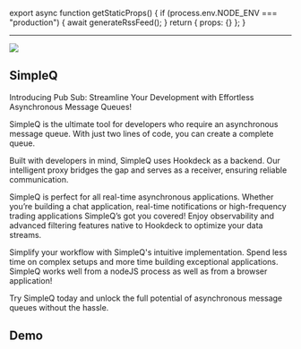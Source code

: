 
export async function getStaticProps() {
  if (process.env.NODE_ENV === "production") {
    await generateRssFeed();
  }
  return { props: {} };
}

---

![](@/images/commit-suggestions.png)

## SimpleQ

Introducing Pub Sub: Streamline Your Development with Effortless Asynchronous Message Queues!

SimpleQ is the ultimate tool for developers who require an asynchronous message queue. With just two lines of code, you can create a complete queue.

Built with developers in mind, SimpleQ uses Hookdeck as a backend. Our intelligent proxy bridges the gap and serves as a receiver, ensuring reliable communication.

SimpleQ is perfect for all real-time asynchronous applications. Whether you’re building a chat application, real-time notifications or high-frequency trading applications SimpleQ’s got you covered! Enjoy observability and advanced filtering features native to Hookdeck to optimize your data streams.

Simplify your workflow with SimpleQ's intuitive implementation. Spend less time on complex setups and more time building exceptional applications. SimpleQ works well from a nodeJS process as well as from a browser application!

Try SimpleQ today and unlock the full potential of asynchronous message queues without the hassle.

## Demo

<LiveData />
